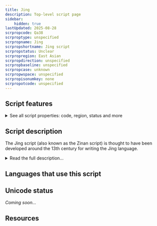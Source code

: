 ```yaml
---
title: Jing
description: Top-level script page
sidebar:
    hidden: true
lastUpdated: 2025-08-28
scrpropcode: Qa38
scrproptype: unspecified
scrpropname: Jing
scrpropshortname: Jing script
scrpropstatus: Unclear
scrpropregion: East Asian
scrpropdirection: unspecified
scrpropbaseline: unspecified
scrpropcase: unknown
scrpropwspace: unspecified
scrpropisonumkey: none
scrpropotcode: unspecified
---
```



## Script features

<details>
<summary> See all script properties: code, region, status and more</summary>
<ScriptInfo />
</details>

## Script description

The Jing script (also known as the Zinan script) is thought to have been developed around the 13th century for writing the Jing language.

<details>
<summary>Read the full description...</summary>The origins of the Jing people are difficult to trace, but according to oral tradition and old Vietnamese texts they originated in Vietnam. The Jing ethnic community now lives in the border of China and Vietnam, mostly in coastal communities. The script is used only by a small group of people; the majority of Jing people now speak Cantonese, which they write with the [Han](/scrlang/script-hani) script.<br />
_This script is not currently recognized by the [ISO 15924 standard](http://www.unicode.org/iso15924/), but is included in ScriptSource for research purposes. If you have any information on this script, please add the information to this site. Your contributions can be a great help in refining and expanding the ISO 15924 standard. The [Script Encoding Initiative](http://www.linguistics.berkeley.edu/sei/) is working to support the inclusion of this script in the standard, and contributions here will support their efforts._
</details>

## Languages that use this script

<WsList script='Qa38' wsMax='5' />

## Unicode status

_Coming soon..._

## Resources

<ScriptResources detailSummary='seemore' />

